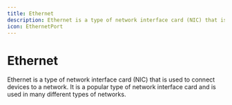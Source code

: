 ```yaml
---
title: Ethernet
description: Ethernet is a type of network interface card (NIC) that is used to connect devices to a network. It is a popular type of network interface card and is used in many different types of networks.
icon: EthernetPort
---
```


# Ethernet

Ethernet is a type of network interface card (NIC) that is used to connect devices to a network. It is a popular type of network interface card and is used in many different types of networks.

